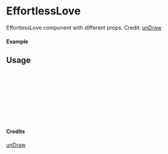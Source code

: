 
<Meta of={EffortlessLove} title="unDraw/EffortlessLove" />

# EffortlessLove

EffortlessLove component with different props.
Credit: [unDraw](https://undraw.co/illustrations)

#### Example

<Canvas of={EffortlessLove.Primary} />

## Usage

```ts
import { EffortlessLove } from "yadl-ui";

const Example = () => {
  return (
      <EffortlessLove />
  );
};

export default Example;
```

#### Credits
[unDraw](https://undraw.co/illustrations)
